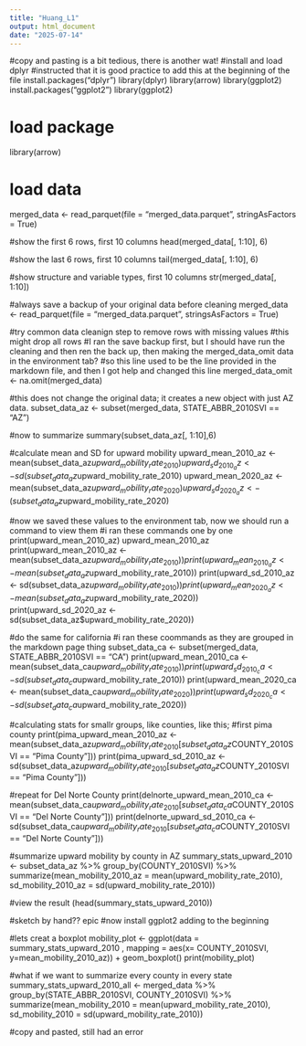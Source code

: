 ```yaml
---
title: "Huang_L1"
output: html_document
date: "2025-07-14"
---
```


#copy and pasting is a bit tedious, there is another wat!
#install and load dplyr
#instructed that it is good practice to add this at the beginning of the file
install.packages("dplyr")
library(dplyr)
library(arrow)
library(ggplot2)
install.packages("ggplot2")
library(ggplot2)

# load package
library(arrow)

# load data
merged_data <- read_parquet(file = "merged_data.parquet", stringAsFactors = True)

#show the first 6 rows, first 10 columns
head(merged_data[, 1:10], 6)

#show the last 6 rows, first 10 columns
tail(merged_data[, 1:10], 6)

#show structure and variable types, first 10 columns
str(merged_data[, 1:10])

#always save a backup of your original data before cleaning
merged_data <- read_parquet(file = "merged_data.parquet", stringsAsFactors = True)

#try common data cleanign step to remove rows with missing values 
#this might drop all rows
#I ran the save backup first, but I should have run the cleaning and then ren the back up, then making the merged_data_omit data in the environment tab?
#so this line used to be the line provided in the markdown file, and then I got help and changed this line
merged_data_omit <- na.omit(merged_data)

#this does not change the original data; it creates a new object with just AZ data.
subset_data_az <- subset(merged_data, STATE_ABBR_2010SVI == "AZ")

#now to summarize
summary(subset_data_az[, 1:10],6)

#calculate mean and SD for upward mobility
upward_mean_2010_az <- mean(subset_data_az$upward_mobility_rate_2010)
upward_sd_2010_az <- sd(subset_data_az$upward_mobility_rate_2010)
upward_mean_2020_az <- mean(subset_data_az$upward_mobility_rate_2020)
upward_sd_2020_az <-(subset_data_az$upward_mobility_rate_2020)

#now we saved these values to the environment tab, now we should run a command to view them
#i ran these commands one by one
print(upward_mean_2010_az)
upward_mean_2010_az
print(upward_mean_2010_az <- mean(subset_data_az$upward_mobility_rate_2010))
print(upward_mean_2010_az <- mean(subset_data_az$upward_mobility_rate_2010))
print(upward_sd_2010_az <- sd(subset_data_az$upward_mobility_rate_2010))
print(upward_mean_2020_az <- mean(subset_data_az$upward_mobility_rate_2020))
print(upward_sd_2020_az <- sd(subset_data_az$upward_mobility_rate_2020))

#do the same for california
#i ran these coommands as they are grouped in the markdown page thing
subset_data_ca <- subset(merged_data, STATE_ABBR_2010SVI == "CA")
print(upward_mean_2010_ca <- mean(subset_data_ca$upward_mobility_rate_2010))
print(upward_sd_2010_ca <- sd(subset_data_ca$upward_mobility_rate_2010))
print(upward_mean_2020_ca <- mean(subset_data_ca$upward_mobility_rate_2020))
print(upward_sd_2020_ca <- sd(subset_data_ca$upward_mobility_rate_2020))

#calculating stats for smallr groups, like counties, like this;
#first pima county
print(pima_upward_mean_2010_az <- mean(subset_data_az$upward_mobility_rate_2010[subset_data_az$COUNTY_2010SVI == "Pima County"]))
print(pima_upward_sd_2010_az <- sd(subset_data_az$upward_mobility_rate_2010[subset_data_az$COUNTY_2010SVI == "Pima County"]))

#repeat for Del Norte County
print(delnorte_upward_mean_2010_ca <- mean(subset_data_ca$upward_mobility_rate_2010[subset_data_ca$COUNTY_2010SVI == "Del Norte County"]))
print(delnorte_upward_sd_2010_ca <- sd(subset_data_ca$upward_mobility_rate_2010[subset_data_ca$COUNTY_2010SVI == "Del Norte County"]))

#summarize upward mobility by county in AZ
summary_stats_upward_2010 <- subset_data_az %>%
  group_by(COUNTY_2010SVI) %>%
  summarize(mean_mobility_2010_az = mean(upward_mobility_rate_2010),
            sd_mobility_2010_az = sd(upward_mobility_rate_2010))

#view the result
(head(summary_stats_upward_2010))

#sketch by hand?? epic
#now install ggplot2 adding to the beginning

#lets creat a boxplot
mobility_plot <- ggplot(data = summary_stats_upward_2010 , mapping = aes(x= COUNTY_2010SVI, y=mean_mobility_2010_az)) + geom_boxplot()
print(mobility_plot)

#what if we want to summarize every county in every state
summary_stats_upward_2010_all <- merged_data %>%
  group_by(STATE_ABBR_2010SVI, COUNTY_2010SVI) %>%
  summarize(mean_mobility_2010 = mean(upward_mobility_rate_2010),
      sd_mobility_2010 = sd(upward_mobility_rate_2010))

#copy and pasted, still had an error